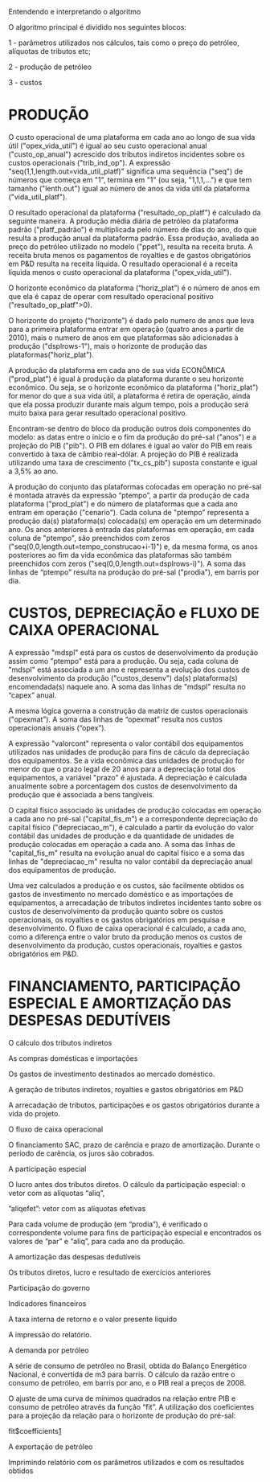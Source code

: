 Entendendo e interpretando o algoritmo

O algoritmo principal é dividido nos seguintes blocos:

1 - parâmetros utilizados nos cálculos, tais como o preço do petróleo, alíquotas de tributos etc;

2 - produção de petróleo

3 - custos 


= PRODUÇÃO =

O custo operacional de uma plataforma em cada ano ao longo de sua vida útil ("opex_vida_util") é igual ao seu custo operacional anual ("custo_op_anual") acrescido dos tributos indiretos incidentes sobre os custos operacionais ("trib_ind_op"). A expressão "seq(1,1,length.out=vida_util_platf)" significa uma sequência ("seq") de números que começa em "1", termina em "1" (ou seja, "1,1,1,...") e que tem tamanho ("lenth.out") igual ao número de anos da vida útil da plataforma ("vida_util_platf"). 

O resultado operacional da plataforma ("resultado_op_platf") é calculado da seguinte maneira. A produção média diária de petróleo da plataforma padrão ("platf_padrão") é multiplicada pelo número de dias do ano, do que resulta a produção anual da plataforma padrão. Essa produção, avaliada ao preço do petróleo utilizado no modelo ("ppet"), resulta na receita bruta. A receita bruta menos os pagamentos de royalties e de gastos obrigatórios em P&D resulta na receita líquida. O resultado operacional é a receita líquida menos o custo operacional da plataforma ("opex_vida_util"). 

O horizonte econômico da plataforma (“horiz_plat”) é o número de anos em que ela é capaz de operar com resultado operacional positivo ("resultado_op_platf">0).
  
O horizonte do projeto (“horizonte”) é dado pelo numero de anos que leva para a primeira plataforma entrar em operação (quatro anos a partir de 2010), mais o numero de anos em que plataformas são adicionadas à produção ("dsplrows-1"), mais o horizonte de produção das plataformas("horiz_plat").

A produção da plataforma em cada ano de sua vida ECONÔMICA ("prod_plat") é igual à produção da plataforma durante o seu horizonte econômico. Ou seja, se o horizonte econômico da plataforma ("horiz_plat") for menor do que a sua vida útil, a plataforma é retira de operação, ainda que ela possa produzir durante mais algum tempo, pois a produção será muito baixa para gerar resultado operacional positivo. 

Encontram-se dentro do bloco da produção outros dois componentes do modelo: as datas entre o início e o fim da produção do pré-sal ("anos") e a projeção do PIB ("pib"). O PIB em dólares é igual ao valor do PIB em reais convertido à taxa de câmbio real-dólar. A projeção do PIB é realizada utilizando uma taxa de crescimento ("tx_cs_pib") suposta constante e igual a 3,5% ao ano. 

A produção do conjunto das plataformas colocadas em operação no pré-sal é montada através da expressão “ptempo”, a partir da produção de cada plataforma ("prod_plat") e do número de plataformas que a cada ano entram em operação ("cenario"). Cada coluna de "ptempo" representa a produção da(s) plataforma(s) colocada(s) em operação em um determinado ano. Os anos anteriores à entrada das plataformas em operação, em cada coluna de "ptempo", são preenchidos com zeros ("seq(0,0,length.out=tempo_construcao+i-1)") e, da mesma forma, os anos posteriores ao fim da vida econômica das plataformas são também preenchidos com zeros ("seq(0,0,length.out=dsplrows-i)"). A soma das linhas de “ptempo” resulta na produção do pré-sal ("prodia"), em barris por dia. 

= CUSTOS, DEPRECIAÇÃO e FLUXO DE CAIXA OPERACIONAL = 

A expressão "mdspl" está para os custos de desenvolvimento da produção assim como "ptempo" está para a produção. Ou seja, cada coluna de "mdspl" está associada a um ano e representa a evolução dos custos de desenvolvimento da produção ("custos_desenv") da(s) plataforma(s) encomendada(s) naquele ano. A soma das linhas de "mdspl" resulta no “capex” anual. 

A mesma lógica governa a construção da matriz de custos operacionais ("opexmat”). A soma das linhas de “opexmat” resulta nos custos operacionais anuais (“opex”). 

A expressão "valorcont" representa o valor contábil dos equipamentos utilizados nas unidades de produção para fins de cáculo da depreciação dos equipamentos. Se a vida econômica das unidades de produção for menor do que o prazo legal de 20 anos para a depreciação total dos equipamentos, a variável "prazo" é ajustada. A depreciação é calculada anualmente sobre a porcentagem dos custos de desenvolvimento da produção que é associada a bens tangíveis. 

O capital físico associado às unidades de produção colocadas em operação a cada ano no pré-sal ("capital_fis_m") e a correspondente depreciação do capital físico ("depreciacao_m"), é calculado a partir da evolução do valor contábil das unidades de produção e da quantidade de unidades de produção colocadas em operação a cada ano. A soma das linhas de "capital_fis_m" resulta na evolução anual do capital físico e a soma das linhas de "depreciacao_m" resulta no valor contábil da depreciação anual dos equipamentos de produção. 

Uma vez calculados a produção e os custos, são facilmente obtidos os gastos de investimento no mercado doméstico e as importações de equipamentos, a arrecadação de tributos indiretos incidentes tanto sobre os custos de desenvolvimento da produção quanto sobre os custos operacionais, os royalties e os gastos obrigatórios em pesquisa e desenvolvimento. O fluxo de caixa operacional é calculado, a cada ano, como a diferença entre o valor bruto da produção menos os custos de desenvolvimento da produção, custos operacionais, royalties e gastos obrigatórios em P&D. 

= FINANCIAMENTO, PARTICIPAÇÃO ESPECIAL E AMORTIZAÇÃO DAS DESPESAS DEDUTÍVEIS = 

O cálculo dos tributos indiretos



As compras domésticas e importações

Os gastos de investimento destinados ao mercado doméstico. 

A geração de tributos indiretos, royalties e gastos obrigatórios em P&D

A arrecadação de tributos, participações e os gastos obrigatórios durante a vida do projeto. 

O fluxo de caixa operacional

O financiamento
SAC, prazo de carência e prazo de amortização. Durante o período de carência, os juros são cobrados. 

A participação especial

O lucro antes dos tributos diretos. O cálculo da participação especial: o vetor com as alíquotas “aliq”,

”aliqefet”: vetor com as alíquotas efetivas

Para cada volume de produção (em “prodia”), é verificado o correspondente volume para fins de participação especial e encontrados os valores de “par” e “aliq”, para cada ano da produção. 

A amortização das despesas dedutíveis

Os tributos diretos, lucro e resultado de exercícios anteriores

Participação do governo 

Indicadores financeiros

A taxa interna de retorno e o valor presente líquido

A impressão do relatório. 

A demanda por petróleo

A série de consumo de petróleo no Brasil, obtida do Balanço Energético Nacional, é convertida de m3 para barris. O cálculo da razão entre o consumo de petróleo, em barris por ano, e o PIB real a preços de 2008. 

O ajuste de uma curva de mínimos quadrados na relação entre PIB e consumo de petróleo através da função “fit”. A utilização dos coeficientes para a projeção da relação para o horizonte de produção do pré-sal:

fit$coefficients[[1]]

A exportação de petróleo

Imprimindo relatório com os parâmetros utilizados e com os resultados obtidos